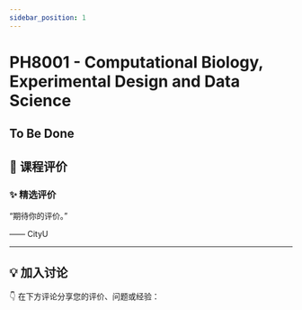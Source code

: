 ```yaml
---
sidebar_position: 1
---
```



# PH8001 - Computational Biology, Experimental Design and Data Science

## To Be Done

## **💬 课程评价**

### ✨ **精选评价**
<div className={commentStyles.commentBox}>
    <p className={commentStyles.commentText}>
        “期待你的评价。”
    </p>
    <p className={commentStyles.commentAuthor}>—— CityU</p>
</div>

---

## **💡 加入讨论**

👇 在下方评论分享您的评价、问题或经验：
<Utterances />
